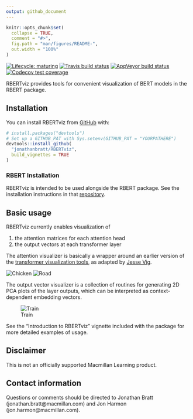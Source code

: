 ```yaml
---
output: github_document
---
```


<!-- README.md is generated from README.Rmd. Please edit that file -->

```r
knitr::opts_chunk$set(
  collapse = TRUE,
  comment = "#>",
  fig.path = "man/figures/README-",
  out.width = "100%"
)
```

<!-- badges: start -->
[![Lifecycle: maturing](https://img.shields.io/badge/lifecycle-maturing-blue.svg)](https://www.tidyverse.org/lifecycle/#maturing)
[![Travis build status](https://travis-ci.org/jonathanbratt/RBERTviz.svg?branch=master)](https://travis-ci.org/jonathanbratt/RBERTviz)
[![AppVeyor build status](https://ci.appveyor.com/api/projects/status/github/jonathanbratt/RBERTviz?branch=master&svg=true)](https://ci.appveyor.com/project/jonathanbratt/RBERTviz)
[![Codecov test coverage](https://codecov.io/gh/jonathanbratt/RBERTviz/branch/master/graph/badge.svg)](https://codecov.io/gh/jonathanbratt/RBERTviz?branch=master)
<!-- badges: end -->

RBERTviz provides tools for convenient visualization of BERT models in the RBERT package.



## Installation

You can install RBERTviz from [GitHub](https://github.com/) with:

```r
# install.packages("devtools")
# Set up a GITHUB_PAT with Sys.setenv(GITHUB_PAT = "YOURPATHERE")
devtools::install_github(
  "jonathanbratt/RBERTviz", 
  build_vignettes = TRUE
)
```

### RBERT Installation

RBERTviz is intended to be used alongside the RBERT package. See the installation instructions
in that [repository](https://github.com/jonathanbratt/RBERT).



## Basic usage

RBERTviz currently enables visualization of

1. the attention matrices for each attention head
2. the output vectors at each transformer layer

The attention visualizer is basically a wrapper around an earlier
version of the [transformer visualization tools](https://github.com/tensorflow/tensor2tensor/tree/master/tensor2tensor/visualization),
as adapted by [Jesse Vig](https://github.com/jessevig/bertviz/).

![Chicken](man/attention1.png) ![Road](man/attention2.png)



The output vector visualizer is a collection of routines for generating 2D PCA
plots of the layer outputs, which can be interpreted as context-dependent
embedding vectors.

![Train](man/embeddings_layers_animation.gif)

See the "Introduction to RBERTviz" vignette included with the package for more
detailed examples of usage.



## Disclaimer

This is not an officially supported Macmillan Learning product.

## Contact information

Questions or comments should be directed to Jonathan Bratt
(jonathan.bratt@macmillan.com) and Jon Harmon (jon.harmon@macmillan.com).
